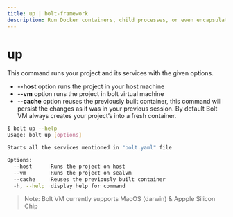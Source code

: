 ```yaml
---
title: up | bolt-framework
description: Run Docker containers, child processes, or even encapsulate your entire project within a VM, all under one unified API.
---
```



<Meta title="References/CLI References/up" />

# up

This command runs your project and its services with the given options.

- **--host** option runs the project in your host machine
- **--vm** option runs the project in bolt virtual machine
- **--cache** option reuses the previously built container, this command will persist the changes as it was in your previous session. By default Bolt VM always creates your project’s into a fresh container.

```bash
$ bolt up --help
Usage: bolt up [options]

Starts all the services mentioned in "bolt.yaml" file

Options:
  --host      Runs the project on host
  --vm        Runs the project on sealvm
  --cache     Reuses the previously built container
  -h, --help  display help for command
```

> Note: Bolt VM currently supports MacOS (darwin) & Appple Silicon Chip
